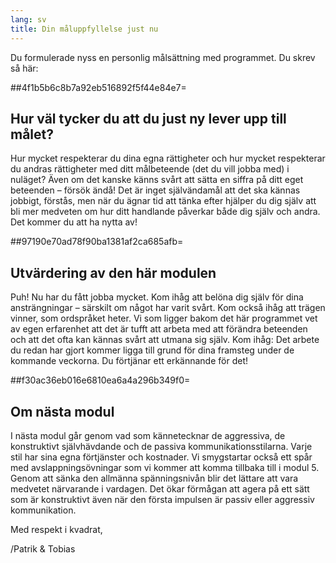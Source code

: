 ```yaml
---
lang: sv
title: Din måluppfyllelse just nu
---
```


Du formulerade nyss en personlig målsättning med programmet. Du skrev så
här:

##4f1b5b6c8b7a92eb516892f5f44e84e7=

## Hur väl tycker du att du just ny lever upp till målet?

Hur mycket respekterar du dina egna rättigheter och hur mycket
respekterar du andras rättigheter med ditt målbeteende (det du vill
jobba med) i nuläget? Även om det kanske känns svårt att sätta en siffra
på ditt eget beteenden -- försök ändå! Det är inget självändamål att det
ska kännas jobbigt, förstås, men när du ägnar tid att tänka efter
hjälper du dig själv att bli mer medveten om hur ditt handlande påverkar
både dig själv och andra. Det kommer du att ha nytta av!

##97190e70ad78f90ba1381af2ca685afb=

## Utvärdering av den här modulen

Puh! Nu har du fått jobba mycket. Kom ihåg att belöna dig själv för dina
ansträngningar -- särskilt om något har varit svårt. Kom också ihåg att
trägen vinner, som ordspråket heter. Vi som ligger bakom det här
programmet vet av egen erfarenhet att det är tufft att arbeta med att
förändra beteenden och att det ofta kan kännas svårt att utmana sig
själv. Kom ihåg: Det arbete du redan har gjort kommer ligga till grund
för dina framsteg under de kommande veckorna. Du förtjänar ett
erkännande för det!

##f30ac36eb016e6810ea6a4a296b349f0=

 
::: {.callout-note}
## Om nästa modul

I nästa modul går genom vad som kännetecknar de aggressiva, de
konstruktivt självhävdande och de passiva kommunikationsstilarna. Varje
stil har sina egna förtjänster och kostnader. Vi smygstartar också ett
spår med avslappningsövningar som vi kommer att komma tillbaka till i
modul 5. Genom att sänka den allmänna spänningsnivån blir det lättare
att vara medvetet närvarande i vardagen. Det ökar förmågan att agera på
ett sätt som är konstruktivt även när den första impulsen är passiv
eller aggressiv kommunikation.

Med respekt i kvadrat,

/Patrik & Tobias
:::